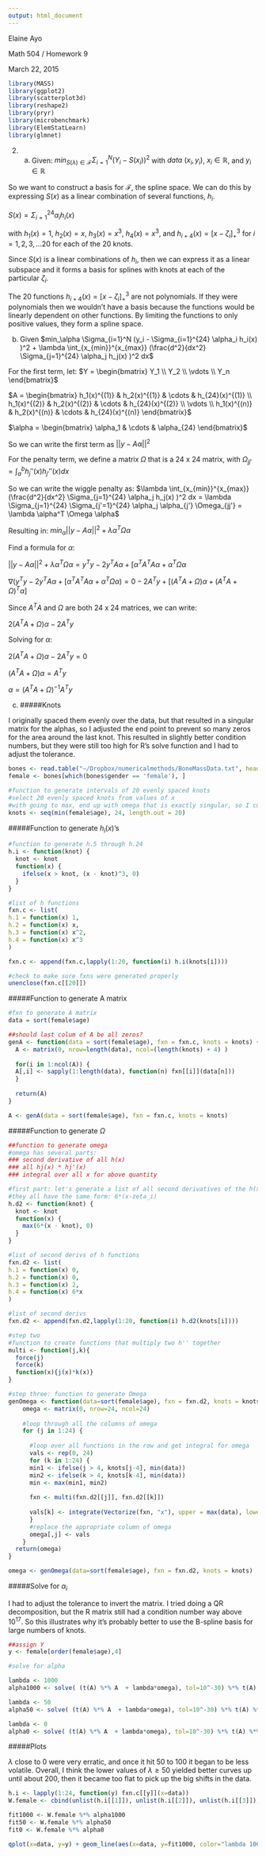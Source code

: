 ```yaml
---
output: html_document
---
```


Elaine Ayo

Math 504 / Homework 9

March 22, 2015

```r
library(MASS)
library(ggplot2)
library(scatterplot3d)
library(reshape2) 
library(pryr)
library(microbenchmark)
library(ElemStatLearn)
library(glmnet)
```

2. a. Given: $min_{S(\lambda) \in \mathcal{F}} \Sigma_{i=1}^{N} (Y_i - S(x_i))^2$ with $data ~ (x_i, y_i)$, $x_i \in \mathbb{R}$, and $y_i \in \mathbb{R}$

So we want to construct a basis for $\mathcal{F}$, the spline space. We can do this by expressing $S(x)$ as a linear combination of several functions, $h_i$.

$S(x) = \Sigma_{i=1}^{24} \alpha_i h_i(x)$

with $h_1(x) = 1$, $h_2(x) = x$, $h_3(x) = x^3$, $h_4(x) = x^3$, and $h_{i+4}(x) = [x - \zeta_i]^3_+$ for $i = 1,2,3, ... 20$ for each of the 20 knots.

Since $S(x)$ is a linear combinations of $h_i$, then we can express it as a linear subspace and it forms a basis for splines with knots at each of the particular $\zeta_i$.

The 20 functions $h_{i+4}(x) = [x - \zeta_i]^3_+$ are not polynomials. If they were polynomials then we wouldn't have a basis because the functions would be linearly dependent on other functions. By limiting the functions to only positive values, they form a spline space.

b. Given $min_\alpha \Sigma_{i=1}^N (y_i - \Sigma_{i=1}^{24} \alpha_i h_i(x) )^2 + \lambda \int_{x_{min}}^{x_{max}} (\frac{d^2}{dx^2} \Sigma_{j=1}^{24} \alpha_j h_j(x) )^2 dx$ 

For the first term, let:
$Y = \begin{bmatrix} Y_1 \\ Y_2 \\ \vdots \\ Y_n \end{bmatrix}$

$A = \begin{bmatrix} h_1(x)^{(1)} & h_2(x)^{(1)} & \cdots & h_{24}(x)^{(1)} \\ h_1(x)^{(2)} & h_2(x)^{(2)} & \cdots & h_{24}(x)^{(2)} \\ \vdots \\ h_1(x)^{(n)} & h_2(x)^{(n)} & \cdots & h_{24}(x)^{(n)} \end{bmatrix}$ 

$\alpha = \begin{bmatrix} \alpha_1 & \cdots & \alpha_{24} \end{bmatrix}$

So we can write the first term as $||y-A\alpha||^2$

For the penalty term, we define a matrix $\Omega$ that is a 24 x 24 matrix, with $\Omega_{jj'} = \int_{a}^{b} h_j''(x)h_{j'}''(x) dx$

So we can write the wiggle penalty as: $\lambda \int_{x_{min}}^{x_{max}} (\frac{d^2}{dx^2} \Sigma_{j=1}^{24} \alpha_j h_j(x) )^2 dx = \lambda \Sigma_{j=1}^{24} \Sigma_{j'=1}^{24} \alpha_j \alpha_{j'} \Omega_{jj'} = \lambda \alpha^T \Omega \alpha$

Resulting in: $min_\alpha ||y-A\alpha||^2 + \lambda \alpha^T \Omega \alpha$

Find a formula for $\alpha$:

$||y-A\alpha||^2 + \lambda \alpha^T \Omega \alpha = y^Ty - 2y^TA\alpha + [\alpha^TA^TA\alpha + \alpha^T\Omega\alpha$

$\nabla (y^Ty - 2y^TA\alpha + [\alpha^TA^TA\alpha + \alpha^T\Omega\alpha) = 0 - 2A^Ty + [(A^TA + \Omega)\alpha + (A^TA + \Omega)^T\alpha]$

Since $A^TA$ and $\Omega$ are both 24 x 24 matrices, we can write:

$2(A^TA + \Omega)\alpha -2A^Ty$

Solving for $\alpha$:

$2(A^TA + \Omega)\alpha -2A^Ty = 0$

$(A^TA + \Omega)\alpha = A^Ty$

$\alpha = (A^TA + \Omega)^{-1}A^Ty$

c.
#####Knots

I originally spaced them evenly over the data, but that resulted in a singular matrix for the alphas, so I adjusted the end point to prevent so many zeros for the area around the last knot. This resulted in slightly better condition numbers, but they were still too high for R's solve function and I had to adjust the tolerance.

```r
bones <- read.table("~/Dropbox/numericalmethods/BoneMassData.txt", header=TRUE, quote="\"")
female <- bones[which(bones$gender == 'female'), ]

#function to generate intervals of 20 evenly spaced knots
#select 20 evenly spaced knots from values of x
#with going to max, end up with omega that is exactly singular, so I cut it off at 24
knots <- seq(min(female$age), 24, length.out = 20)
```


#####Function to generate $h_i(x)$'s
```r
#function to generate h.5 through h.24
h.i <- function(knot) {
  knot <- knot
  function(x) {
    ifelse(x > knot, (x - knot)^3, 0)
  }
}

#list of h functions
fxn.c <- list(
h.1 = function(x) 1,
h.2 = function(x) x,
h.3 = function(x) x^2,
h.4 = function(x) x^3
)

fxn.c <- append(fxn.c,lapply(1:20, function(i) h.i(knots[i])))

#check to make sure fxns were generated properly
unenclose(fxn.c[[20]])
```

#####Function to generate A matrix
```r
#fxn to generate A matrix
data = sort(female$age)

##should last colum of A be all zeros?
genA <- function(data = sort(female$age), fxn = fxn.c, knots = knots) {
  A <- matrix(0, nrow=length(data), ncol=(length(knots) + 4) )
  
  for(i in 1:ncol(A)) {
  A[,i] <- sapply(1:length(data), function(n) fxn[[i]](data[n]))
  }
  
  return(A)
}

A <- genA(data = sort(female$age), fxn = fxn.c, knots = knots)
```


#####Function to generate $\Omega$
```r
##function to generate omega
#omega has several parts:
### second derivative of all h(x)
### all hj(x) * hj'(x)
### integral over all x for above quantity

#first part: let's generate a list of all second derivatives of the h(x)
#they all have the same form: 6*(x-zeta_i)
h.d2 <- function(knot) {
  knot <- knot
  function(x) {
    max(6*(x - knot), 0)
  }
}

#list of second derivs of h functions
fxn.d2 <- list(
h.1 = function(x) 0,
h.2 = function(x) 0,
h.3 = function(x) 2,
h.4 = function(x) 6*x
)

#list of second derivs
fxn.d2 <- append(fxn.d2,lapply(1:20, function(i) h.d2(knots[i])))

#step two
#function to create functions that multiply two h'' together
multi <- function(j,k){
  force(j)
  force(k)
  function(x){j(x)*k(x)}
}

#step three: function to generate Omega
genOmega <- function(data=sort(female$age), fxn = fxn.d2, knots = knots) {
    omega <- matrix(0, nrow=24, ncol=24)
    
    #loop through all the columns of omega
    for (j in 1:24) {
      
      #loop over all functions in the row and get integral for omega
      vals <- rep(0, 24)
      for (k in 1:24) {
      min1 <- ifelse(j > 4, knots[j-4], min(data))
      min2 <- ifelse(k > 4, knots[k-4], min(data))
      min <- max(min1, min2)
      
      fxn <- multi(fxn.d2[[j]], fxn.d2[[k]])
      
      vals[k] <- integrate(Vectorize(fxn, "x"), upper = max(data), lower = min )$value
      }
      #replace the appropriate column of omega
      omega[,j] <- vals
    }
  return(omega)
}

omega <- genOmega(data=sort(female$age), fxn = fxn.d2, knots = knots)
```

#####Solve for $\alpha_i$

I had to adjust the tolerance to invert the matrix. I tried doing a QR decomposition, but the R matrix still had a condition number way above $10^17$. So this illustrates why it's probably better to use the B-spline basis for large numbers of knots.

```r
##assign Y
y <- female[order(female$age),4]

#solve for alpha

lambda <- 1000
alpha1000 <- solve( (t(A) %*% A  + lambda*omega), tol=10^-30) %*% t(A) %*% y

lambda <- 50
alpha50 <- solve( (t(A) %*% A  + lambda*omega), tol=10^-30) %*% t(A) %*% y

lambda <- 0
alpha0 <- solve( (t(A) %*% A  + lambda*omega), tol=10^-30) %*% t(A) %*% y
```

#####Plots

$\lambda$ close to 0 were very erratic, and once it hit 50 to 100 it began to be less volatile. Overall, I think the lower values of $\lambda \geq 50$ yielded better curves up until about 200, then it became too flat to pick up the big shifts in the data. 

```r
h.i <- lapply(1:24, function(y) fxn.c[[y]](x=data))
W.female <- cbind(unlist(h.i[[1]]), unlist(h.i[[2]]), unlist(h.i[[3]]), unlist(h.i[[4]]), unlist(h.i[[5]]), unlist(h.i[[6]]), unlist(h.i[[7]]), unlist(h.i[[8]]), unlist(h.i[[9]]), unlist(h.i[[10]]), unlist(h.i[[11]]), unlist(h.i[[12]]), unlist(h.i[[13]]), unlist(h.i[[14]]), unlist(h.i[[15]]), unlist(h.i[[16]]), unlist(h.i[[17]]), unlist(h.i[[18]]), unlist(h.i[[19]]), unlist(h.i[[20]]), unlist(h.i[[21]]), unlist(h.i[[22]]), unlist(h.i[[23]]), unlist(h.i[[24]])) 

fit1000 <- W.female %*% alpha1000
fit50 <- W.female %*% alpha50
fit0 <- W.female %*% alpha0

qplot(x=data, y=y) + geom_line(aes(x=data, y=fit1000, color="lambda 1000")) + geom_line(aes(x=data, y=fit50, color="lambda 100")) + geom_line(aes(x=data, y=predict(smooth.spline(data,y,nknots=20), data)$y, color= "R smooting spline")) + geom_line(aes(x=data, y=fit0, color="lambda 0")) + xlab("age") + ylab("bone mass")
```









